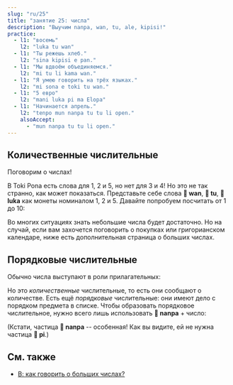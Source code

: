 ```yaml
---
slug: "ru/25"
title: "занятие 25: числа"
description: "Выучим nanpa, wan, tu, ale, kipisi!"
practice:
  - l1: "восемь"
    l2: "luka tu wan"
  - l1: "Ты режешь хлеб."
    l2: "sina kipisi e pan."
  - l1: "Мы вдвоём объединяемся."
    l2: "mi tu li kama wan."
  - l1: "Я умею говорить на трёх языках."
    l2: "mi sona e toki tu wan."
  - l1: "5 евро"
    l2: "mani luka pi ma Elopa"
  - l1: "Начинается апрель."
    l2: "tenpo mun nanpa tu tu li open."
    alsoAccept:
      - "mun nanpa tu tu li open."
---
```



## Количественные числительные

Поговорим о числах!

<List>
    <Word sl="wan" m="один; единый" />
    <Word sl="tu" m="два; разделённый" />
    <Word sl="luka" m="пять, рука" />
    <Word sl="mute" m="много" />
    <Word sl="ale" m="всякий, каждый" />
    <Word sl="kipisi" m="часть, кусок; делить" />
</List>

В Toki Pona есть слова для 1, 2 и 5, но нет для 3 и 4! Но это не так странно, как может показаться. Представьте себе слова **󱥳 wan**, **󱥮 tu**, **󱤭 luka** как монеты номиналом 1, 2 и 5. Давайте попробуем посчитать от 1 до 10:

<List>
  <Word sl="wan" m="один" />
  <Word sl="tu" m="два" />
  <Word sl="tu wan" m="три" />
  <Word sl="tu tu" m="четыре" />
  <Word sl="luka" m="пять" />
  <Word sl="luka wan" m="шесть" />
  <Word sl="luka tu" m="семь" />
  <Word sl="luka tu wan" m="восемь" />
  <Word sl="luka tu tu" m="девять" />
  <Word sl="luka luka" m="десять" />
</List>

Во многих ситуациях знать небольшие числа будет достаточно. Но на случай, если вам захочется поговорить о покупках или григорианском календаре, ниже есть дополнительная страница о больших числах.

## Порядковые числительные

Обычно числа выступают в роли прилагательных:

<List>
  <Word sl="kala wan" m="одна рыба" />
  <Word sl="soko tu tu" m="четыре гриба" />
  <Word sl="mun luka" m="пять месяцев" />
</List>

Но это *количественные* числительные, то есть они сообщают о количестве. Есть ещё *порядковые* числительные: они имеют дело с порядком предмета в списке. Чтобы образовать порядковое числительное, нужно всего лишь использовать **󱤽 nanpa** + число:

<List>
  <Word sl="nanpa" m="число, номер; № ...-ый" />
  <Word sl="kala nanpa wan" m="первая рыба" />
  <Word sl="soko nanpa tu tu" m="четвёртый гриб" />
  <Word sl="mun nanpa luka" m="пятый месяц" />
</List>

(Кстати, частица **󱤽 nanpa** -- особенная! Как вы видите, ей не нужна частица **󱥍 pi**.)

<Practice exercises={frontmatter.practice} />

## См. также
* [В: как говорить о больших числах?](/ru/large-numbers/)
